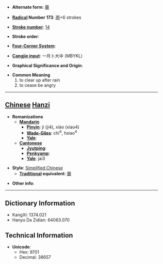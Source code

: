 * '''Alternate form''': [[霽]]

* '''[[Wiktionary:Chinese radical index| Radical]] Number 173''': [[Wiktionary:Chinese radical index 雨|雨]]+6 strokes

* '''[[Wiktionary:Chinese total strokes index|Stroke number]]''': [[Wiktionary:Chinese total strokes index 14|14]]

* '''Stroke order''': 

* '''[[Wiktionary:Chinese four corner index|Four-Corner System]]''': 

* '''[[Wiktionary:Chinese Cangjie index|Cangjie input]]''': 一月卜大中 (MBYKL)

* '''Graphical Significance and Origin''': 

* '''Common Meaning'''
*#to clear up after rain
*# to cease be angry


----

== [[Chinese]] [[Hanzi]] ==

* '''Romanizations'''
** '''[[Mandarin]]'''
*** '''[[Pinyin]]''': jì (ji4), xiào (xiao4)
*** '''[[Wade-Giles]]''': chi<sup>4</sup>, hsiao<sup>4</sup>
*** '''[[Yale]]''': 
** '''[[Cantonese]]'''
*** '''[[Jyutping]]''':
*** '''[[Penkyamp]]''': 
*** '''[[Yale]]''': jai3

* '''Style''': [[Simplified Chinese]] 
** '''[[Traditional Chinese|Traditional]] equivalent''': [[霽]]

* '''Other info''': 

----

== Dictionary Information ==

* KangXi: 1374.021
* Hanyu Da Zidian: 64063.070

== Technical Information ==

* '''Unicode''':
** Hex: 9701
** Decimal: 38657